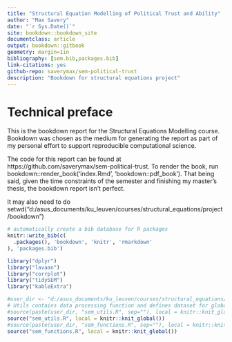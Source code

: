 ```yaml
---
title: "Structural Equation Modelling of Political Trust and Ability"
author: "Max Savery"
date: "`r Sys.Date()`"
site: bookdown::bookdown_site
documentclass: article
output: bookdown::gitbook
geometry: margin=1in
bibliography: [sem.bib,packages.bib]
link-citations: yes
github-repo: saverymax/sem-political-trust
description: "Bookdown for structural equations project"
---
```

# Technical preface

This is the bookdown report for the Structural Equations Modelling course. Bookdown was chosen 
as the medium for generating the report as part of my personal effort to support 
reproducible computational science. 

The code for this report can be found at https://github.com/saverymax/sem-political-trust.
To render the book, run bookdown::render_book('index.Rmd', 'bookdown::pdf_book'). 
That being said, given the time constraints of the semester and finishing my master's thesis, the bookdown report isn't perfect.

It may also need to do setwd("d:/asus_documents/ku_leuven/courses/structural_equations/project/bookdown")

```r
# automatically create a bib database for R packages
knitr::write_bib(c(
  .packages(), 'bookdown', 'knitr', 'rmarkdown'
), 'packages.bib')
```

```r
library("dplyr")      
library("lavaan")       
library("corrplot")     
library("tidySEM")
library("kableExtra")
```
```r
#user_dir <- "d:/asus_documents/ku_leuven/courses/structural_equations/project/"
# Utils contains data processing function and defines dataset for global use.
#source(paste(user_dir, "sem_utils.R", sep=""), local = knitr::knit_global())
source("sem_utils.R", local = knitr::knit_global())
#source(paste(user_dir, "sem_functions.R", sep=""), local = knitr::knit_global())
source("sem_functions.R", local = knitr::knit_global())
```

